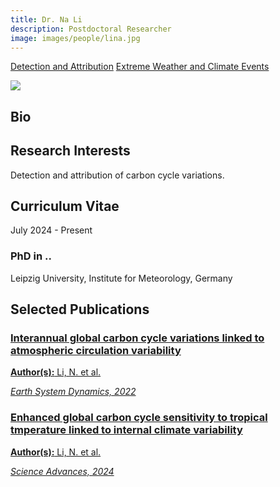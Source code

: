 ```yaml
---
title: Dr. Na Li 
description: Postdoctoral Researcher
image: images/people/lina.jpg
---
```


<div class="person-tags">
  <a href="/research/detection_and_attribution/index.qmd" class="tag">Detection and Attribution</a>
  <a href="/research/extremes/index.qmd" class="tag">Extreme Weather and Climate Events</a>
</div>

<div class="profile-container">
<div class="profile-image-container">
<img src="/images/people/lina.jpg" class="profile-image">
<div class="social-icons">
  <a href="mailto:na.li@uni-leipzig.de" target="_blank">
    <i class="fa-solid fa-envelope"></i>
  </a>
</div>
</div>

<div class="bio-content">

## Bio  


</div>
</div>

## Research Interests

Detection and attribution of carbon cycle variations.

## Curriculum Vitae <span class="cv-toggle" data-bs-toggle="collapse" data-bs-target="#cv-timeline" aria-expanded="false"></span>

<div id="cv-timeline" class="collapse">
<div class="timeline">
<div class="timeline-item">
<div class="timeline-date">July 2024 - Present</div>
<div class="timeline-content">
<h3>PhD in .. </h3>
<p>Leipzig University, Institute for Meteorology, Germany</p>
</div>
</div>

</div>
</div>


## Selected Publications


<div class="publications-grid">

<div class="publication-card">
<a href="https://doi.org/10.5194/esd-13-1505-2022" target="_blank">
<h3>Interannual global carbon cycle variations linked to atmospheric circulation variability</h3>
<p><b>Author(s):</b> Li, N. et al.</p>
<p><i>Earth System Dynamics, 2022</i></p>
</a>
</div>

<div class="publication-card">
<a href="https://doi.org/10.1126/sciadv.adl6155" target="_blank">
<h3>Enhanced global carbon cycle sensitivity to tropical tmperature linked to internal climate variability</h3>
<p><b>Author(s):</b> Li, N. et al.</p>
<p><i>Science Advances, 2024</i></p>
</a>
</div>

</div>
